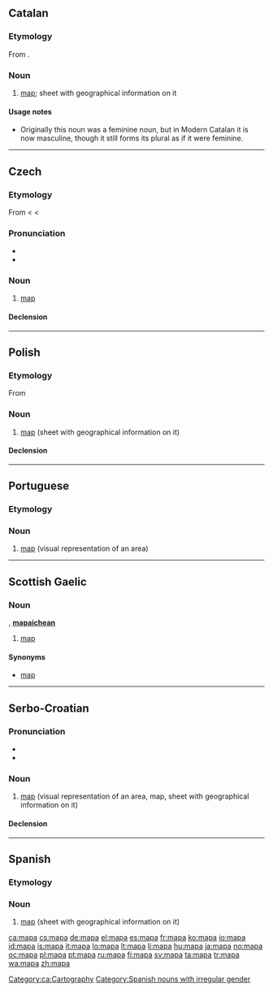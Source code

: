 {{also|тара}}
==Catalan==

===Etymology===
From {{etyl|la|ca}} {{term|lang=la|mappa||napkin}}.

===Noun===
{{ca-noun|m|mapes}}

# [[map]]; sheet with geographical information on it

====Usage notes====
* {{archaic|lang=ca}} Originally this noun was a feminine noun, but in Modern Catalan it is now masculine, though it still forms its plural as if it were feminine.

[[Category:ca:Cartography]]

----

==Czech==

===Etymology===
From {{etyl|de|cs}} {{term|Mappe|lang=de}} < {{etyl|ML.|cs}} {{term||[[mappa#Latin|mappa]] [[mundi#Latin|mundi]]|lang=la}} < {{etyl|la|cs}} {{term|mappa|lang=la}}

===Pronunciation===
* {{IPA|/mapa/|lang=cs}}
* {{audio|Cs-mapa.ogg|audio}}

===Noun===
{{cs-noun|g=f}}

# [[map]] {{gloss|visual representation of an area}}

====Declension====
{{cs-decl-noun-auto|f|ma|p|a}}

----

==Polish==
{{wikipedia|lang=pl}}

===Etymology===
From {{etyl|la|pl}} {{term|mappa||napkin|lang=la}}

===Noun===
{{infl|pl|noun|g=f}}

# [[map]] (sheet with geographical information on it)

====Declension====
{{pl-decl-noun-f|ma|p}}

----

==Portuguese==

===Etymology===
{{rfe|lang=pt}}

===Noun===
{{infl|pt|noun|g=m}}

# [[map]] (visual representation of an area)

{{tbot entry|Portuguese|map|2008|April|pt}}

----

==Scottish Gaelic==
===Noun===
{{infl|gd|noun|g=m}}, {{p}} '''[[mapaichean]]'''

# [[#English|map]] {{gloss|visual representation of an area}}

====Synonyms====
* [[map#Scottish Gaelic|map]]

----

==Serbo-Croatian==

===Pronunciation===
* {{IPA|/mâpa/|lang=sh}}
* {{hyphenation|ma|pa}}

===Noun===
{{sh-noun|g=f|head=mȁpa|r|мапа|ма̏па}}

# [[#English|map]] (visual representation of an area, map, sheet with geographical information on it)

====Declension====
{{sh-decl-noun
|mapa|mape
|mape|mapa
|mapi|mapama
|mapu|mape
|mapo|mape
|mapi|mapama
|mapom|mapama
}}

----

==Spanish==

===Etymology===
{{rfe|lang=es}}

===Noun===
{{es-noun-m}}

# [[map]] (sheet with geographical information on it)

[[Category:Spanish nouns with irregular gender]]

[[ca:mapa]]
[[cs:mapa]]
[[de:mapa]]
[[el:mapa]]
[[es:mapa]]
[[fr:mapa]]
[[ko:mapa]]
[[io:mapa]]
[[id:mapa]]
[[is:mapa]]
[[it:mapa]]
[[lo:mapa]]
[[lt:mapa]]
[[li:mapa]]
[[hu:mapa]]
[[ja:mapa]]
[[no:mapa]]
[[oc:mapa]]
[[pl:mapa]]
[[pt:mapa]]
[[ru:mapa]]
[[fi:mapa]]
[[sv:mapa]]
[[ta:mapa]]
[[tr:mapa]]
[[wa:mapa]]
[[zh:mapa]]